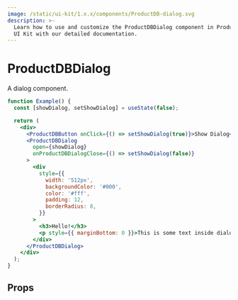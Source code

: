 ```yaml
---
image: /static/ui-kit/1.x.x/components/ProductDB-dialog.svg
description: >-
  Learn how to use and customize the ProductDBDialog component in ProductDB's React Native
  UI Kit with our detailed documentation.
---
```


# ProductDBDialog

A dialog component.

```jsx
function Example() {
  const [showDialog, setShowDialog] = useState(false);

  return (
    <div>
      <ProductDBButton onClick={() => setShowDialog(true)}>Show Dialog</ProductDBButton>
      <ProductDBDialog
        open={showDialog}
        onProductDBDialogClose={() => setShowDialog(false)}
      >
        <div
          style={{
            width: '512px',
            backgroundColor: '#000',
            color: '#fff',
            padding: 12,
            borderRadius: 8,
          }}
        >
          <h3>Hello!</h3>
          <p style={{ marginBottom: 0 }}>This is some text inside dialog!</p>
        </div>
      </ProductDBDialog>
    </div>
  );
}
```

## Props

<PropsTable of="ProductDB-dialog" />

<head>
  <title>React Native UI Kit ProductDBDialog</title>
</head>
